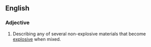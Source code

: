 ==English==

===Adjective===
{{en-adj}}

# Describing any of several non-explosive materials that become [[explosive]] when mixed.